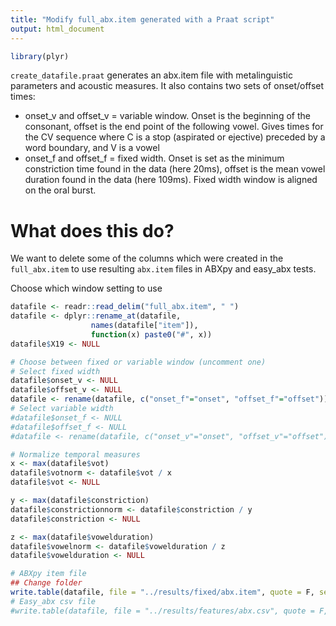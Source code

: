 ```yaml
---
title: "Modify full_abx.item generated with a Praat script"
output: html_document
---
```

```r
library(plyr)
```

`create_datafile.praat` generates an abx.item file with metalinguistic parameters and acoustic measures. It also contains two sets of onset/offset times:

- onset_v and offset_v = variable window. Onset is the beginning of the consonant, offset is the end point of the following vowel. Gives times for the CV sequence where C is a stop (aspirated or ejective) preceded by a word boundary, and V is a vowel 
- onset_f and offset_f = fixed width. Onset is set as the minimum constriction time found in the data (here 20ms), offset is the mean vowel duration found in the data (here 109ms). Fixed width window is aligned on the oral burst. 

# What does this do?
We want to delete some of the columns which were created in the `full_abx.item` to use resulting `abx.item` files in ABXpy and easy_abx tests. 

Choose which window setting to use
```r
datafile <- readr::read_delim("full_abx.item", " ")
datafile <- dplyr::rename_at(datafile, 
                  names(datafile["item"]), 
                  function(x) paste0("#", x))
datafile$X19 <- NULL

# Choose between fixed or variable window (uncomment one)
# Select fixed width
datafile$onset_v <- NULL
datafile$offset_v <- NULL
datafile <- rename(datafile, c("onset_f"="onset", "offset_f"="offset"))
# Select variable width
#datafile$onset_f <- NULL
#datafile$offset_f <- NULL
#datafile <- rename(datafile, c("onset_v"="onset", "offset_v"="offset"))

# Normalize temporal measures
x <- max(datafile$vot)
datafile$votnorm <- datafile$vot / x
datafile$vot <- NULL

y <- max(datafile$constriction) 
datafile$constrictionnorm <- datafile$constriction / y
datafile$constriction <- NULL

z <- max(datafile$vowelduration)
datafile$vowelnorm <- datafile$vowelduration / z
datafile$vowelduration <- NULL

# ABXpy item file
## Change folder
write.table(datafile, file = "../results/fixed/abx.item", quote = F, sep = " ", row.names = F, col.names = T)
# Easy_abx csv file
#write.table(datafile, file = "../results/features/abx.csv", quote = F, sep = ",", row.names = F, col.names = T)
```

